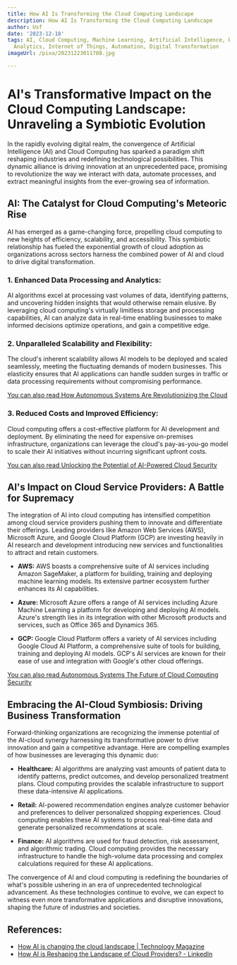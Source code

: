 ```yaml
---
title: How AI Is Transforming the Cloud Computing Landscape
description: How AI Is Transforming the Cloud Computing Landscape
author: Usf
date: '2023-12-18'
tags: AI, Cloud Computing, Machine Learning, Artificial Intelligence, Big Data, Data
  Analytics, Internet of Things, Automation, Digital Transformation
imageUrl: /pixa/20231223011708.jpg

---
```

# AI's Transformative Impact on the Cloud Computing Landscape: Unraveling a Symbiotic Evolution

In the rapidly evolving digital  realm,  the convergence of Artificial Intelligence (AI) and  Cloud Computing has sparked a paradigm shift reshaping industries and  redefining  technological possibilities. This dynamic alliance is driving  innovation at an unprecedented pace,  promising to revolutionize the way we interact  with data, automate processes, and extract meaningful insights from the ever-growing sea of information.

## AI: The Catalyst for Cloud  Computing's Meteoric Rise

AI has emerged as a game-changing  force,  propelling cloud computing to new heights of efficiency, scalability, and accessibility. This symbiotic relationship has fueled the  exponential growth of cloud adoption as organizations across sectors harness the combined power of AI and cloud  to drive digital  transformation.

### 1. Enhanced Data Processing and Analytics:

AI algorithms excel at processing vast volumes  of data, identifying  patterns, and uncovering hidden insights that would otherwise remain elusive. By leveraging cloud computing's virtually limitless storage  and processing capabilities, AI can analyze data in real-time enabling businesses to make informed decisions  optimize operations, and gain a competitive edge.

### 2. Unparalleled  Scalability and Flexibility:

The cloud's inherent scalability allows AI  models to be deployed  and scaled  seamlessly, meeting  the  fluctuating demands of  modern businesses. This elasticity ensures that AI applications can handle sudden surges in traffic or data processing  requirements without compromising performance.

[You can also read How Autonomous Systems Are Revolutionizing the  Cloud](How%20Autonomous%20Systems%20Are%20Revolutionizing%20the%20Cloud)


### 3. Reduced Costs and Improved  Efficiency:

Cloud computing offers a cost-effective  platform for AI development and deployment. By eliminating the need for expensive on-premises infrastructure, organizations can leverage the cloud's pay-as-you-go model to  scale their AI initiatives without incurring significant upfront costs.

[You can also read Unlocking the Potential of AI-Powered Cloud  Security](Unlocking%20the%20Potential%20of%20AI-Powered%20Cloud%20Security)


## AI's Impact on Cloud Service Providers:  A Battle for Supremacy

The integration of AI into cloud computing has intensified competition among cloud service providers pushing them to innovate and differentiate their offerings. Leading  providers like Amazon  Web Services (AWS), Microsoft Azure, and Google Cloud Platform (GCP) are investing  heavily in AI research and development introducing new services and functionalities  to attract and retain customers.

- **AWS:** AWS  boasts a comprehensive suite of AI services including Amazon SageMaker, a platform  for building, training and deploying machine learning models. Its extensive partner ecosystem  further enhances  its AI capabilities.

- **Azure:** Microsoft Azure offers a range of AI services including Azure Machine Learning a platform for developing and deploying AI  models. Azure's strength lies in  its  integration  with other Microsoft products and services, such  as Office  365 and Dynamics 365.

- **GCP:** Google Cloud  Platform offers a variety of AI services including Google Cloud AI Platform, a comprehensive suite of tools for  building,  training and deploying AI models. GCP's AI services  are  known  for their ease of use and integration with Google's other cloud offerings.

[You can also  read Autonomous Systems The Future of Cloud Computing Security](Autonomous%20Systems%20The%20Future%20of%20Cloud%20Computing%20Security)


## Embracing the  AI-Cloud Symbiosis: Driving Business Transformation

Forward-thinking organizations  are recognizing the immense potential of the AI-cloud synergy harnessing its transformative power to drive innovation and gain a competitive advantage. Here are compelling examples of how businesses are leveraging this dynamic duo:

- **Healthcare:** AI algorithms are analyzing vast  amounts of patient data to identify  patterns, predict outcomes, and develop personalized treatment plans. Cloud computing provides the scalable infrastructure to support these  data-intensive AI applications.

- **Retail:** AI-powered  recommendation engines analyze customer behavior and preferences  to deliver personalized shopping experiences. Cloud computing enables these AI  systems to process real-time data and generate personalized recommendations at scale.

- **Finance:** AI algorithms are used for fraud detection, risk  assessment, and algorithmic  trading. Cloud computing provides the necessary infrastructure to handle the high-volume  data processing and complex calculations required for these AI applications.

The convergence of AI and cloud computing is redefining the boundaries of what's possible ushering in an era of unprecedented technological advancement. As these technologies continue to evolve, we can expect to witness even more transformative applications and disruptive innovations, shaping the future of industries and societies.

## References:
- [How AI is changing the cloud landscape | Technology Magazine](https://technologymagazine.com/articles/how-ai-is-changing-the-cloud-landscape)
- [How AI is Reshaping the Landscape of Cloud Providers? - LinkedIn](https://www.linkedin.com/pulse/how-ai-reshaping-landscape-cloud-providers-serge-kadjo)

